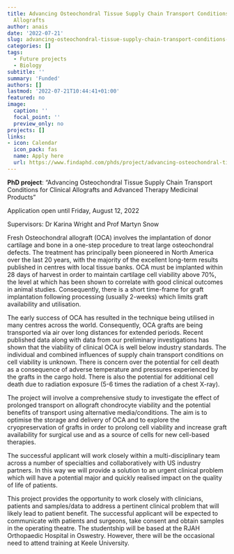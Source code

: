 ```yaml
---
title: Advancing Osteochondral Tissue Supply Chain Transport Conditions for Clinical
  Allografts
author: anais
date: '2022-07-21'
slug: advancing-osteochondral-tissue-supply-chain-transport-conditions-for-clinical-allografts-and-advanced-therapy-medicinal-products
categories: []
tags:
  - Future projects
  - Biology
subtitle: ''
summary: 'Funded'
authors: []
lastmod: '2022-07-21T10:44:41+01:00'
featured: no
image:
  caption: ''
  focal_point: ''
  preview_only: no
projects: []
links:
- icon: Calendar
  icon_pack: fas
  name: Apply here
  url: https://www.findaphd.com/phds/project/advancing-osteochondral-tissue-supply-chain-transport-conditions-for-clinical-allografts-and-advanced-therapy-medicinal-products/?p145925
---
```

**PhD project**: "Advancing Osteochondral Tissue Supply Chain Transport Conditions for Clinical Allografts and Advanced Therapy Medicinal Products"

Application open until Friday, August 12, 2022

Supervisors: Dr Karina Wright and Prof Martyn Snow


Fresh Osteochondral allograft (OCA) involves the implantation of donor cartilage and bone in a one-step procedure to treat large osteochondral defects. The treatment has principally been pioneered in North America over the last 20 years, with the majority of the excellent long-term results published in centres with local tissue banks. OCA must be implanted within 28 days of harvest in order to maintain cartilage cell viability above 70%, the level at which has been shown to correlate with good clinical outcomes in animal studies. Consequently, there is a short time-frame for graft implantation following processing (usually 2-weeks) which limits graft availability and utilisation.

The early success of OCA has resulted in the technique being utilised in many centres across the world. Consequently, OCA grafts are being transported via air over long distances for extended periods. Recent published data along with data from our preliminary investigations has shown that the viability of clinical OCA is well below industry standards. The individual and combined influences of supply chain transport conditions on cell viability is unknown. There is concern over the potential for cell death as a consequence of adverse temperature and pressures experienced by the grafts in the cargo hold. There is also the potential for additional cell death due to radiation exposure (5-6 times the radiation of a chest X-ray).

The project will involve a comprehensive study to investigate the effect of prolonged transport on allograft chondrocyte viability and the potential benefits of transport using alternative media/conditions. The aim is to optimise the storage and delivery of OCA and to explore the cryopreservation of grafts in order to prolong cell viability and increase graft availability for surgical use and as a source of cells for new cell-based therapies.

The successful applicant will work closely within a multi-disciplinary team across a number of specialties and collaboratively with US industry partners. In this way we will provide a solution to an urgent clinical problem which will have a potential major and quickly realised impact on the quality of life of patients.

This project provides the opportunity to work closely with clinicians, patients and samples/data to address a pertinent clinical problem that will likely lead to patient benefit. The successful applicant will be expected to communicate with patients and surgeons, take consent and obtain samples in the operating theatre. The studentship will be based at the RJAH Orthopaedic Hospital in Oswestry. However, there will be the occasional need to attend training at Keele University. 
